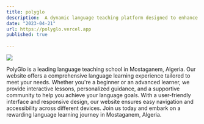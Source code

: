 ```yaml
---
title: polyglo
description:  A dynamic language teaching platform designed to enhance language learning experiences. With a global reach and a user-friendly interface, PolyGlo offers a comprehensive range of features for effective language acquisition.
date: "2023-04-21"
url: https://polyglo.vercel.app
published: true
  
---
```



[![](/polyglo.png)](https://polyglo.vercel.app)

PolyGlo is a leading language teaching school in Mostaganem, Algeria. Our website offers a comprehensive language learning experience tailored to meet your needs. Whether you're a beginner or an advanced learner, we provide interactive lessons, personalized guidance, and a supportive community to help you achieve your language goals. With a user-friendly interface and responsive design, our website ensures easy navigation and accessibility across different devices. Join us today and embark on a rewarding language learning journey in Mostaganem, Algeria.